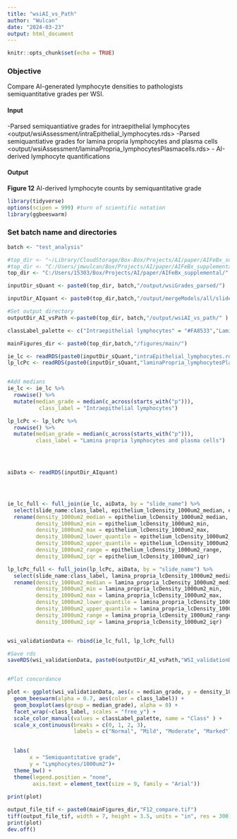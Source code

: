---
title: "wsiAI_vs_Path"
author: "Wulcan"
date: "2024-03-23"
output: html_document
---

```{r setup, include=FALSE}
knitr::opts_chunk$set(echo = TRUE)
```


### Objective
Compare AI-generated lymphocyte densities to pathologists semiquantitative grades per WSI.

#### Input
-Parsed semiquantiative grades for intraepithelial lymphocytes <output/wsiAssessment/intraEpithelial_lymphocytes.rds>
-Parsed semiquantiative grades for lamina propria lymphocytes and plasma cells <output/wsiAssessment/laminaPropria_lymphocytesPlasmacells.rds>
- AI-derived lymphocyte quantifications </output/mergeModels/all/slideSummary_2024-03-06.rds>

#### Output
**Figure 12** AI-derived lymphocyte counts by semiquantitative grade

```{r load libraries}
library(tidyverse)
options(scipen = 999) #turn of scientific notation
library(ggbeeswarm)
```

### Set batch name and directories
```{r set batch name and directories}

batch <- "test_analysis"

#top_dir <- "~/Library/CloudStorage/Box-Box/Projects/AI/paper/AIFeBx_supplemental/" #jmwMacBook
#top_dir <- "C:/Users/jmwulcan/Box/Projects/AI/paper/AIFeBx_supplemental/" #jmwDell
top_dir <- "C:/Users/15303/Box/Projects/AI/paper/AIFeBx_supplemental/" #JMW lenovo

inputDir_sQuant <- paste0(top_dir, batch,"/output/wsiGrades_parsed/")

inputDir_AIquant <- paste0(top_dir,batch,"/output/mergeModels/all/slideSummary.rds")

#Set output directory 
outputDir_AI_vsPath <-paste0(top_dir, batch,"/output/wsiAI_vs_path/" )

classLabel_palette <- c("Intraepithelial lymphocytes" = "#FA8533","Lamina propria lymphocytes and plasma cells" =  "#3282Bd")

mainFigures_dir <- paste0(top_dir,batch,"/figures/main/")  
```


```{r average}
ie_lc <- readRDS(paste0(inputDir_sQuant,"intraEpithelial_lymphocytes.rds"))
lp_lcPc <- readRDS(paste0(inputDir_sQuant,"laminaPropria_lymphocytesPlasmacells.rds"))


#Add medians
ie_lc <- ie_lc %>%
  rowwise() %>%
  mutate(median_grade = median(c_across(starts_with("p"))),
          class_label = "Intraepithelial lymphocytes")

lp_lcPc <- lp_lcPc %>%
  rowwise() %>%
  mutate(median_grade = median(c_across(starts_with("p"))),
         class_label = "Lamina propria lymphocytes and plasma cells")
      



aiData <- readRDS(inputDir_AIquant)




ie_lc_full <- full_join(ie_lc, aiData, by = "slide_name") %>%
  select(slide_name:class_label, epithelium_lcDensity_1000um2_median, epithelium_lcDensity_1000um2_min, epithelium_lcDensity_1000um2_max, epithelium_lcDensity_1000um2_lower_quantile, epithelium_lcDensity_1000um2_upper_quantile, epithelium_lcDensity_1000um2_range, epithelium_lcDensity_1000um2_iqr) %>%
  rename(density_1000um2_median = epithelium_lcDensity_1000um2_median,
         density_1000um2_min = epithelium_lcDensity_1000um2_min, 
         density_1000um2_max = epithelium_lcDensity_1000um2_max,
         density_1000um2_lower_quantile = epithelium_lcDensity_1000um2_lower_quantile,
         density_1000um2_upper_quantile = epithelium_lcDensity_1000um2_upper_quantile, 
         density_1000um2_range = epithelium_lcDensity_1000um2_range,
         density_1000um2_iqr = epithelium_lcDensity_1000um2_iqr)

lp_lcPc_full <- full_join(lp_lcPc, aiData, by = "slide_name") %>%
  select(slide_name:class_label, lamina_propria_lcDensity_1000um2_median, lamina_propria_lcDensity_1000um2_min, lamina_propria_lcDensity_1000um2_max, lamina_propria_lcDensity_1000um2_lower_quantile, lamina_propria_lcDensity_1000um2_upper_quantile, lamina_propria_lcDensity_1000um2_range, lamina_propria_lcDensity_1000um2_iqr) %>%
  rename(density_1000um2_median = lamina_propria_lcDensity_1000um2_median,
         density_1000um2_min = lamina_propria_lcDensity_1000um2_min, 
         density_1000um2_max = lamina_propria_lcDensity_1000um2_max,
         density_1000um2_lower_quantile = lamina_propria_lcDensity_1000um2_lower_quantile,
         density_1000um2_upper_quantile = lamina_propria_lcDensity_1000um2_upper_quantile, 
         density_1000um2_range = lamina_propria_lcDensity_1000um2_range,
         density_1000um2_iqr = lamina_propria_lcDensity_1000um2_iqr)


wsi_validationData <- rbind(ie_lc_full, lp_lcPc_full) 

#Save rds 
saveRDS(wsi_validationData, paste0(outputDir_AI_vsPath,"WSI_validationData.rds"))


#Plot concordance

plot <- ggplot(wsi_validationData, aes(x = median_grade, y = density_1000um2_median)) +
  geom_beeswarm(alpha = 0.7, aes(color = class_label)) +
  geom_boxplot(aes(group = median_grade), alpha = 0) +
  facet_wrap(~class_label, scales = "free_y") +
  scale_color_manual(values = classLabel_palette, name = "Class" ) +
  scale_x_continuous(breaks = c(0, 1, 2, 3),
                     labels = c("Normal", "Mild", "Moderate", "Marked")) +

 
  labs(
       x = "Semiquantitative grade",
       y = "Lymphocytes/1000um2")+
  theme_bw() +
  theme(legend.position = "none", 
        axis.text = element_text(size = 9, family = "Arial")) 
  
print(plot)

output_file_tif <- paste0(mainFigures_dir,"F12_compare.tif")
tiff(output_file_tif, width = 7, height = 3.5, units = "in", res = 300)
print(plot)
dev.off()


```